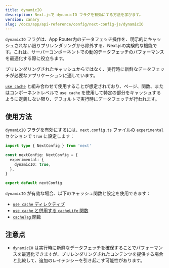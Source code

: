 ```yaml
---
title: dynamicIO
description: Next.jsで dynamicIO フラグを有効にする方法を学びます。
version: canary
slug: /docs/app/api-reference/config/next-config-js/dynamicIO
---
```


`dynamicIO` フラグは、App Router内のデータフェッチ操作を、明示的にキャッシュされない限りプリレンダリングから除外する、Next.jsの実験的な機能です。これは、サーバーコンポーネントでの動的データフェッチのパフォーマンスを最適化する際に役立ちます。

プリレンダリングされたキャッシュからではなく、実行時に新鮮なデータフェッチが必要なアプリケーションに適しています。

[`use cache`](/docs/app/api-reference/directives/use-cache) と組み合わせて使用することが想定されており、ページ、関数、またはコンポーネントレベルで `use cache` を使用して特定の部分をキャッシュするように定義しない限り、デフォルトで実行時にデータフェッチが行われます。

## 使用方法

`dynamicIO` フラグを有効にするには、`next.config.ts` ファイルの `experimental` セクションで `true` に設定します：

```ts filename="next.config.ts"
import type { NextConfig } from 'next'

const nextConfig: NextConfig = {
  experimental: {
    dynamicIO: true,
  },
}

export default nextConfig
```

`dynamicIO` が有効な場合、以下のキャッシュ関数と設定を使用できます：

- [`use cache` ディレクティブ](/docs/app/api-reference/directives/use-cache)
- [`use cache` と併用する `cacheLife` 関数](/docs/app/api-reference/config/next-config-js/cacheLife)
- [`cacheTag` 関数](/docs/app/api-reference/functions/cacheTag)

## 注意点

- `dynamicIO` は実行時に新鮮なデータフェッチを確保することでパフォーマンスを最適化できますが、プリレンダリングされたコンテンツを提供する場合と比較して、追加のレイテンシーを引き起こす可能性があります。
